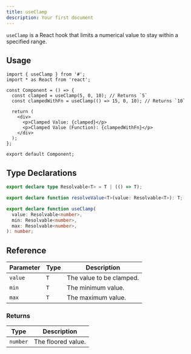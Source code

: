 ```yaml
---
title: useClamp
description: Your first document
---
```


`useClamp` is a React hook that limits a numerical value to stay within a specified range.

## Usage

```tsx
import { useClamp } from '#';
import * as React from 'react';

const Component = () => {
  const clamped = useClamp(5, 0, 10); // Returns `5`
  const clampedWithFn = useClamp(() => 15, 0, 10); // Returns `10`

  return (
    <div>
      <p>Clamped Value: {clamped}</p>
      <p>Clamped Value (Function): {clampedWithFn}</p>
    </div>
  );
};

export default Component;
```

## Type Declarations

```ts
export declare type Resolvable<T> = T | (() => T);

export declare function resolveValue<T>(value: Resolvable<T>): T;

export declare function useClamp(
  value: Resolvable<number>,
  min: Resolvable<number>,
  max: Resolvable<number>,
): number;
```

## Reference

| Parameter | Type | Description              |
| --------- | ---- | ------------------------ |
| `value`   | `T`  | The value to be clamped. |
| `min`     | `T`  | The minimum value.       |
| `max`     | `T`  | The maximum value.       |

### Returns

| Type     | Description        |
| -------- | ------------------ |
| `number` | The floored value. |


